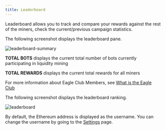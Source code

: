 ```yaml
---
title: Leaderboard
---
```


Leaderboard allows you to track and compare your rewards against the rest of the miners, check the current/previous campaign statistics.

The following screenshot displays the leaderboard pane.

![leaderboard-summary](/img/leaderboard-summary.png)

**TOTAL BOTS** displays the current total number of bots currently participating in liquidity mining

**TOTAL REWARDS** displays the current total rewards for all miners

For more information about Eagle Club Members, see [What is the Eagle Club](/faq/eagle-club/)

The following screenshot displays the leaderboard ranking.

![leaderboard](/img/leaderboard.png)

By default, the Ethereum address is displayed as the username. You can change the username by going to the [Settings](https://docs.hummingbot.io/miner/miner-app/settings/) page.
